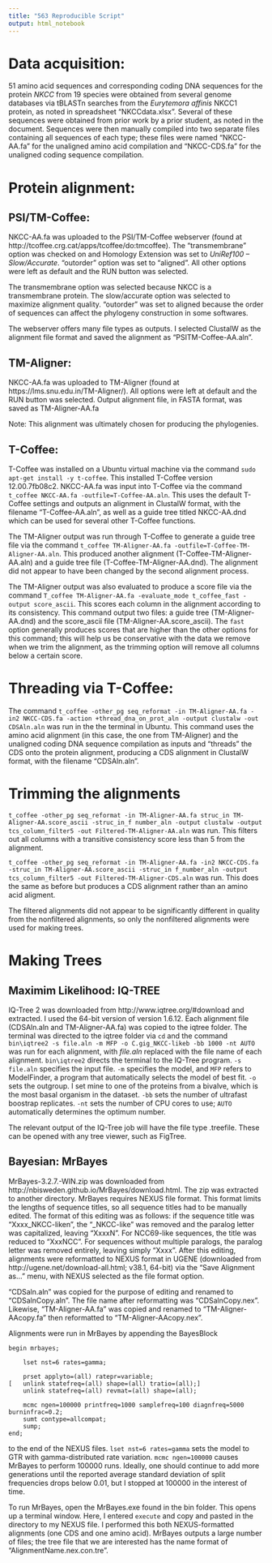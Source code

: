 ---
title: "563 Reproducible Script"
output: html_notebook
---
# __Data acquisition:__ 
51 amino acid sequences and corresponding coding DNA sequences for the protein *NKCC* from 19 species were obtained from several genome databases via tBLASTn searches from the *Eurytemora affinis* NKCC1 protein, as noted in spreadsheet "NKCCdata.xlsx". Several of these sequences were obtained from prior work by a prior student, as noted in the document. Sequences were then manually compiled into two separate files containing all sequences of each type; these files were named "NKCC-AA.fa" for the unaligned amino acid compilation and "NKCC-CDS.fa" for the unaligned coding sequence compilation. 

# __Protein alignment:__
## PSI/TM-Coffee:
NKCC-AA.fa was uploaded to the PSI/TM-Coffee webserver (found at http://tcoffee.crg.cat/apps/tcoffee/do:tmcoffee). The "transmembrane" option was checked on and Homology Extension was set to *UniRef100 -- Slow/Accurate*. "outorder" option was set to "aligned". All other options were left as default and the RUN button was selected.

  The transmembrane option was selected because NKCC is a transmembrane protein. The slow/accurate option was selected to maximize alignment quality. "outorder" was set to aligned because the order of sequences can affect the phylogeny construction in some softwares. 

  The webserver offers many file types as outputs. I selected ClustalW as the alignment file format and saved the alignment as "PSITM-Coffee-AA.aln". 
  
## TM-Aligner:
NKCC-AA.fa was uploaded to TM-Aligner (found at https://lms.snu.edu.in/TM-Aligner/). All options were left at default and the RUN button was selected. 
  Output alignment file, in FASTA format, was saved as TM-Aligner-AA.fa
  
  Note: This alignment was ultimately chosen for producing the phylogenies.

## T-Coffee:
T-Coffee was installed on a Ubuntu virtual machine via the command `sudo apt-get install -y t-coffee`. This installed T-Coffee version 12.00.7fb08c2. NKCC-AA.fa was input into T-Coffee via the command `t_coffee NKCC-AA.fa -outfile=T-Coffee-AA.aln`. This uses the default T-Coffee settings and outputs an alignment in ClustalW format, with the filename "T-Coffee-AA.aln", as well as a guide tree titled NKCC-AA.dnd which can be used for several other T-Coffee functions.

  The TM-Aligner output was run through T-Coffee to generate a guide tree file via the command `t_coffee TM-Aligner-AA.fa -outfile=T-Coffee-TM-Aligner-AA.aln`. This produced another alignment (T-Coffee-TM-Aligner-AA.aln) and a guide tree file (T-Coffee-TM-Aligner-AA.dnd). The alignment did not appear to have been changed by the second alignment process. 
  
  The TM-Aligner output was also evaluated to produce a score file via the command `T_coffee TM-Aligner-AA.fa -evaluate_mode t_coffee_fast -output score_ascii`. This scores each column in the alignment according to its consistency. This command output two files: a guide tree (TM-Aligner-AA.dnd) and the score_ascii file (TM-Aligner-AA.score_ascii). The `fast` option generally produces scores that are higher than the other options for this command; this will help us be conservative with the data we remove when we trim the alignment, as the trimming option will remove all columns below a certain score.  

# Threading via T-Coffee:
The command `t_coffee -other_pg seq_reformat -in TM-Aligner-AA.fa -in2 NKCC-CDS.fa -action +thread_dna_on_prot_aln -output clustalw -out CDSAln.aln` was run in the the terminal in Ubuntu. This command uses the amino acid alignment (in this case, the one from TM-Aligner) and the unaligned coding DNA sequence compilation as inputs and "threads" the CDS onto the protein alignment, producing a CDS alignment in ClustalW format, with the filename "CDSAln.aln". 

# Trimming the alignments
`t_coffee -other_pg seq_reformat -in TM-Aligner-AA.fa struc_in TM-Aligner-AA.score_ascii -struc_in_f number_aln -output clustalw -output tcs_column_filter5 -out Filtered-TM-Aligner-AA.aln` was run. This filters out all columns with a transitive consistency score less than 5 from the alignment. 

`t_coffee -other_pg seq_reformat -in TM-Aligner-AA.fa -in2 NKCC-CDS.fa -struc_in TM-Aligner-AA.score_ascii -struc_in f_number_aln -output tcs_column_filter5 -out Filtered-TM-Aligner-CDS.aln` was run. This does the same as before but produces a CDS alignment rather than an amino acid aligment. 

The filtered alignments did not appear to be significantly different in quality from the nonfiltered alignments, so only the nonfiltered alignments were used for making trees.

# Making Trees
## Maximim Likelihood: IQ-TREE
IQ-Tree 2 was downloaded from http://www.iqtree.org/#download and extracted. I used the 64-bit version of version 1.6.12. Each alignment file (CDSAln.aln and TM-Aligner-AA.fa) was copied to the iqtree folder. The terminal was directed to the iqtree folder via `cd` and the command `bin\iqtree2 -s file.aln -m MFP -o C.gig_NKCC-likeb -bb 1000 -nt AUTO` was run for each alignment, with *file.aln* replaced with the file name of each alignment. `bin\iqtree2` directs the terminal to the IQ-Tree program. `-s file.aln` specifies the input file. `-m` specifies the model, and `MFP` refers to ModelFinder, a program that automatically selects the model of best fit. `-o` sets the outgroup. I set mine to one of the proteins from a bivalve, which is the most basal organism in the dataset. `-bb` sets the number of ultrafast boostrap replicates. `-nt` sets the number of CPU cores to use; `AUTO` automatically determines the optimum number. 

The relevant output of the IQ-Tree job will have the file type .treefile. These can be opened with any tree viewer, such as FigTree.

## Bayesian: MrBayes
MrBayes-3.2.7.-WIN.zip was downloaded from http://nbisweden.github.io/MrBayes/download.html. The zip was extracted to another directory. MrBayes requires NEXUS file format. This format limits the lengths of sequence titles, so all sequence titles had to be manually edited. The format of this editing was as follows: if the sequence title was "Xxxx_NKCC-liken", the "_NKCC-like" was removed and the paralog letter was capitalized, leaving "XxxxN". For NCC69-like sequences, the title was reduced to "XxxNCC". For sequences without multiple paralogs, the paralog letter was removed entirely, leaving simply "Xxxx". After this editing, alignments were reformatted to NEXUS format in UGENE (downloaded from http://ugene.net/download-all.html; v38.1, 64-bit) via the "Save Alignment as..." menu, with NEXUS selected as the file format option.

"CDSaln.aln" was copied for the purpose of editing and renamed to "CDSalnCopy.aln". The file name after reformatting was "CDSalnCopy.nex". Likewise, "TM-Aligner-AA.fa" was copied and renamed to "TM-Aligner-AAcopy.fa" then reformatted to "TM-Aligner-AAcopy.nex". 

Alignments were run in MrBayes by appending the BayesBlock 
```
begin mrbayes;

	lset nst=6 rates=gamma;

	prset applyto=(all) ratepr=variable;
[	unlink statefreq=(all) shape=(all) tratio=(all);]
	unlink statefreq=(all) revmat=(all) shape=(all);

	mcmc ngen=100000 printfreq=1000 samplefreq=100 diagnfreq=5000 burninfrac=0.2;
	sumt contype=allcompat;
	sump;
end;
```
to the end of the NEXUS files. `lset nst=6 rates=gamma` sets the model to GTR with gamma-distributed rate variation. `mcmc ngen=100000` causes MrBayes to perform 100000 runs. Ideally, one should continue to add more generations until the reported average standard deviation of split frequencies drops below 0.01, but I stopped at 100000 in the interest of time. 

To run MrBayes, open the MrBayes.exe found in the bin folder. This opens up a terminal window. Here, I entered `execute` and copy and pasted in the directory to my NEXUS file. I performed this both NEXUS-formatted alignments (one CDS and one amino acid). MrBayes outputs a large number of files; the tree file that we are interested has the name format of "AlignmentName.nex.con.tre". 

